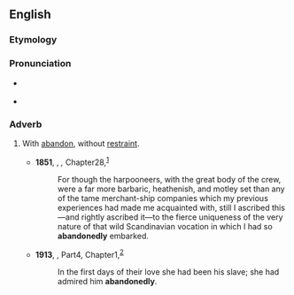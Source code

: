==English==

===Etymology===
{{suffix|en|abandoned|ly}}

===Pronunciation===
* {{a|RP}} {{IPA|/əˈbæn.dn̩.əd.li/|lang=en}}
* {{a|GenAm}} {{IPA|/əˈbæn.dn̩.əd.li/|lang=en}}

===Adverb===
{{en-adv}}

# With [[abandon#Etymology_2|abandon]], without [[restraint]].
#: {{syn|en|unrestrainedly}}
#* '''1851''', {{w|Herman Melville}}, ''{{w|Moby-Dick}},'' Chapter{{nbsp}}28,<sup>[http://www.gutenberg.org/files/2701/2701-h/2701-h.htm]</sup>
#*: For though the harpooneers, with the great body of the crew, were a far more barbaric, heathenish, and motley set than any of the tame merchant-ship companies which my previous experiences had made me acquainted with, still I ascribed this—and rightly ascribed it—to the fierce uniqueness of the very nature of that wild Scandinavian vocation in which I had so '''abandonedly''' embarked.
#* '''1913''', {{w|Willa Cather}}, ''{{w|O Pioneers!}}'' Part{{nbsp}}4, Chapter{{nbsp}}1,<sup>[http://www.gutenberg.org/files/24/24-h/24-h.htm]</sup>
#*: In the first days of their love she had been his slave; she had admired him '''abandonedly'''.